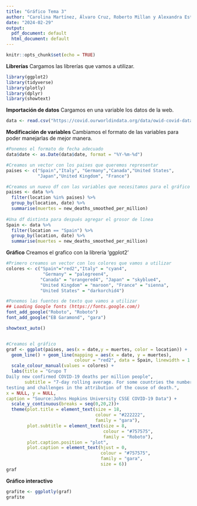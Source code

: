 ```yaml
---
title: "Gráfico Tema 3"
author: "Carolina Martínez, Álvaro Cruz, Roberto Millan y Alexandra Estela Garcia"
date: "2024-02-29"
output:
  pdf_document: default
  html_document: default
---
```


```r
knitr::opts_chunk$set(echo = TRUE)
```

**Librerías**
Cargamos las librerías que vamos a utilizar.

```r
library(ggplot2)
library(tidyverse)
library(plotly)
library(dplyr)
library(showtext)
```

**Importación de datos**
Cargamos en una variable los datos de la web.
```r
data <- read.csv("https://covid.ourworldindata.org/data/owid-covid-data.csv")
```

**Modificación de variables**
Cambiamos el formato de las variables para poder manejarlas de mejor manera.

```r
#Ponemos el formato de fecha adecuado
data$date <- as.Date(data$date, format = "%Y-%m-%d")

#Creamos un vector con los paises que queremos representar
paises <- c("Spain","Italy", "Germany","Canada","United States",
            "Japan","United Kingdom", "France")

#Creamos un nuevo df con las variables que necesitamos para el gráfico
paises <- data %>% 
  filter(location %in% paises) %>%
  group_by(location, date) %>% 
  summarise(muertes = new_deaths_smoothed_per_million) 
  
#Una df distinta para después agregar el grosor de linea
Spain <- data %>% 
  filter(location == "Spain") %>%
  group_by(location, date) %>% 
  summarise(muertes = new_deaths_smoothed_per_million) 

```




**Gráfico**
Creamos el grafico con la librería 'ggplot2'

```r
#Primero creamos un vector con los colores que vamos a utilizar
colores <- c("Spain"="red2","Italy" = "cyan4",
              "Germany" = "palegreen4",
             "Canada" = "orangered4", "Japan" = "skyblue4", 
             "United Kingdom" = "maroon", "France" = "sienna",
             "United States" = "darkorchid4")

#Ponemos las fuentes de texto que vamos a utilizar
## Loading Google fonts (https://fonts.google.com/)
font_add_google("Roboto", "Roboto")
font_add_google("EB Garamond", "gara")

showtext_auto()


#Creamos el gráfico
graf <- ggplot(paises, aes(x = date,y = muertes, color = location)) +
  geom_line() + geom_line(mapping = aes(x = date, y = muertes),
                          colour = "red2", data = Spain, linewidth = 1 ) +
  scale_colour_manual(values = colores) + 
  labs(title = "Grupo T
Daily new confirmed COVID-19 deaths per million people", 
       subtitle = "7-day rolling average. For some countries the number of confirmed deaths is much lower than the true number of deaths. This is because of limited
testing and challenges in the attribution of the couse of death.",
x = NULL, y = NULL, 
caption = "Source:Johns Hopkins University CSSE COVID-19 Data") + 
  scale_y_continuous(breaks = seq(0,20,2))+
  theme(plot.title = element_text(size = 18, 
                                  colour = "#222222",
                                  family = "gara"),
        plot.subtitle = element_text(size = 8,
                                     colour = "#757575",
                                     family = "Roboto"),
        plot.caption.position = "plot",
        plot.caption = element_text(hjust = 0,
                                    colour = "#757575",
                                    family = "gara",
                                    size = 6))
graf
```


**Gráfico interactivo**

```r
grafite <- ggplotly(graf)
grafite
```




